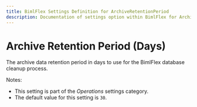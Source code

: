 ---
title: BimlFlex Settings Definition for ArchiveRetentionPeriod
description: Documentation of settings option within BimlFlex for ArchiveRetentionPeriod
---
<head>
  <meta name="varigenceProduct" content="BimlFlex"></meta>
  <meta name="varigenceArticleType" content="Reference"></meta>
</head>


# Archive Retention Period (Days)

The archive data retention period in days to use for the BimlFlex database cleanup process.

Notes:

* This setting is part of the *Operations* settings category.
* The default value for this setting is `30`.
